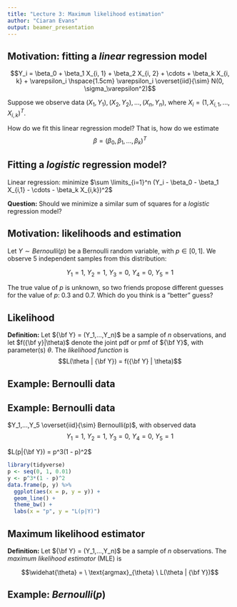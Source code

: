 ```yaml
---
title: "Lecture 3: Maximum likelihood estimation"
author: "Ciaran Evans"
output: beamer_presentation
---
```



## Motivation: fitting a *linear* regression model

$$Y_i = \beta_0 + \beta_1 X_{i, 1} + \beta_2 X_{i, 2} + \cdots + \beta_k X_{i, k} + \varepsilon_i \hspace{1.5cm} \varepsilon_i \overset{iid}{\sim} N(0, \sigma_\varepsilon^2)$$

Suppose we observe data $(X_1, Y_1), (X_2, Y_2), ..., (X_n, Y_n)$, where $X_i = (1, X_{i,1}, ..., X_{i,k})^T$.

How do we fit this linear regression model? That is, how do we estimate $$\beta = (\beta_0, \beta_1, ..., \beta_k)^T$$

\vspace{4.5cm}


## Fitting a *logistic* regression model?

Linear regression: minimize $\sum \limits_{i=1}^n (Y_i - \beta_0 - \beta_1 X_{i,1} - \cdots - \beta_k X_{i,k})^2$

\bigskip

**Question:** Should we minimize a similar sum of squares for a *logistic* regression model?

\vspace{4cm}


## Motivation: likelihoods and estimation

Let $Y \sim Bernoulli(p)$ be a Bernoulli random variable, with $p \in [0,1]$. We observe 5 independent samples from this distribution:

$$Y_1 = 1, \ Y_2 = 1, \ Y_3 = 0, \ Y_4 = 0, \ Y_5 = 1$$

The true value of $p$ is unknown, so two friends propose different guesses for the value of $p$: 0.3 and 0.7. Which do you think is a "better" guess?

\vspace{3cm}


## Likelihood

**Definition:** Let ${\bf Y} = (Y_1,...,Y_n)$ be a sample of $n$ observations, and let $f({\bf y}|\theta)$ denote the joint pdf or pmf of ${\bf Y}$, with parameter(s) $\theta$. The *likelihood function* is
$$L(\theta | {\bf Y}) = f({\bf Y} | \theta)$$

\vspace{5cm}


## Example: Bernoulli data


## Example: Bernoulli data

$Y_1,...,Y_5 \overset{iid}{\sim} Bernoulli(p)$, with observed data
$$Y_1 = 1, \ Y_2 = 1, \ Y_3 = 0, \ Y_4 = 0, \ Y_5 = 1$$

$L(p|{\bf Y}) = p^3(1 - p)^2$

```r
library(tidyverse)
p <- seq(0, 1, 0.01)
y <- p^3*(1 - p)^2
data.frame(p, y) %>%
  ggplot(aes(x = p, y = y)) +
  geom_line() +
  theme_bw() +
  labs(x = "p", y = "L(p|Y)")
```

## Maximum likelihood estimator

**Definition:** Let ${\bf Y} = (Y_1,...,Y_n)$ be a sample of $n$ observations. The *maximum likelihood estimator* (MLE) is 

$$\widehat{\theta} = \ \text{argmax}_{\theta} \ L(\theta | {\bf Y})$$

\vspace{4cm}


## Example: $Bernoulli(p)$
